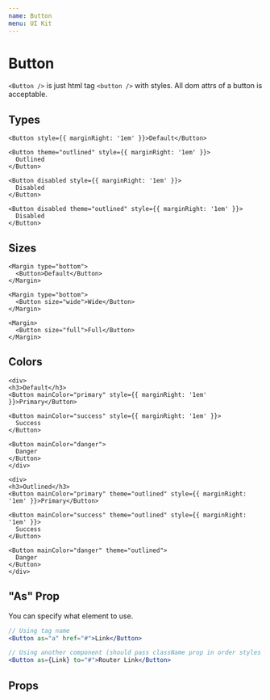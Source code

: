 ```yaml
---
name: Button
menu: UI Kit
---
```



# Button

`<Button />` is just html tag `<button />` with styles. All dom attrs of a button is acceptable.

## Types

<Playground>
  <div style={{ fontSize: '16px' }}>

    <Button style={{ marginRight: '1em' }}>Default</Button>

    <Button theme="outlined" style={{ marginRight: '1em' }}>
      Outlined
    </Button>

    <Button disabled style={{ marginRight: '1em' }}>
      Disabled
    </Button>

    <Button disabled theme="outlined" style={{ marginRight: '1em' }}>
      Disabled
    </Button>

  </div>
</Playground>

## Sizes

<Playground>
  <div style={{ fontSize: '16px' }}>

    <Margin type="bottom">
      <Button>Default</Button>
    </Margin>

    <Margin type="bottom">
      <Button size="wide">Wide</Button>
    </Margin>

    <Margin>
      <Button size="full">Full</Button>
    </Margin>

  </div>
</Playground>

## Colors

<Playground>
  <div style={{ fontSize: '16px' }}>

    <div>
    <h3>Default</h3>
    <Button mainColor="primary" style={{ marginRight: '1em' }}>Primary</Button>

    <Button mainColor="success" style={{ marginRight: '1em' }}>
      Success
    </Button>

    <Button mainColor="danger">
      Danger
    </Button>
    </div>

    <div>
    <h3>Outlined</h3>
    <Button mainColor="primary" theme="outlined" style={{ marginRight: '1em' }}>Primary</Button>

    <Button mainColor="success" theme="outlined" style={{ marginRight: '1em' }}>
      Success
    </Button>

    <Button mainColor="danger" theme="outlined">
      Danger
    </Button>
    </div>

  </div>
</Playground>

## "As" Prop

You can specify what element to use.

```jsx
// Using tag name
<Button as="a" href="#">Link</Button>

// Using another component (should pass className prop in order styles to be applied)
<Button as={Link} to="#">Router Link</Button>
```

## Props

<Props of={Button} />
